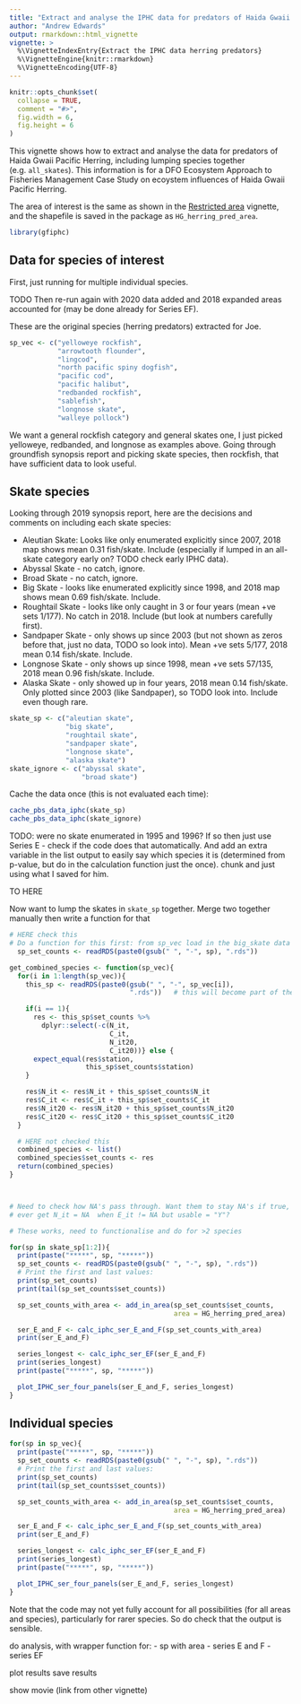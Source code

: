 ```yaml
---
title: "Extract and analyse the IPHC data for predators of Haida Gwaii Pacific Herring"
author: "Andrew Edwards"
output: rmarkdown::html_vignette
vignette: >
  %\VignetteIndexEntry{Extract the IPHC data herring predators}
  %\VignetteEngine{knitr::rmarkdown}
  %\VignetteEncoding{UTF-8}
---
```


```r
knitr::opts_chunk$set(
  collapse = TRUE,
  comment = "#>",
  fig.width = 6,
  fig.height = 6
)
```

This vignette shows how to extract and analyse the data for predators of Haida
Gwaii Pacific Herring, including lumping species together
(e.g. `all_skates`). This information is for a DFO Ecosystem Approach to
Fisheries Management Case Study on ecoystem influences of Haida Gwaii Pacific
Herring.

The area of interest is the same as shown in the [Restricted
area](vignettes/analysis_for_restricted_area.Rmd) vignette, and the shapefile is
saved in the package as `HG_herring_pred_area`.

```r
library(gfiphc)
```

## Data for species of interest

First, just running for multiple individual species.


TODO Then re-run again with 2020 data added and 2018
expanded areas accounted for (may be done already for Series EF).

<!-- From Jen: -->
<!-- What would work best for me is a csv file with 3 columns: “Year”, “Indicator”, “Value”  -->
<!-- Non-standardized values are best. -->
<!-- The “Indicator” column could include:   -->
<!-- 1. ArrowtoothFlounder_IPHC_SurveyCatchRate  -->
<!-- 2. ArrowtoothFlounder_IPHC_UpperCI -->
<!-- 3. ArrowtoothFlounder_IPHC_LowerCI -->
<!-- 4. Rockfish_IPHC_SurveyCatchRate -->
<!-- 5. ... -->
<!-- ... -->


These are the original species (herring predators) extracted for Joe.
```r
sp_vec <- c("yelloweye rockfish",
            "arrowtooth flounder",
            "lingcod",
            "north pacific spiny dogfish",
            "pacific cod",
            "pacific halibut",
            "redbanded rockfish",
            "sablefish",
            "longnose skate",
            "walleye pollock")
```

We want a general rockfish category and general skates one, I just picked
yelloweye, redbanded, and longnose as examples above. Going through groundfish
synopsis report and picking skate species, then rockfish, that have sufficient
data to look useful.

## Skate species

Looking through 2019 synopsis report, here are the decisions and comments on
including each skate species:

 - Aleutian Skate: Looks like only enumerated explicitly since 2007, 2018 map
   shows mean 0.31 fish/skate. Include (especially if lumped in an all-skate
   category early on? TODO check early IPHC data).
 - Abyssal Skate - no catch, ignore.
 - Broad Skate - no catch, ignore.
 - Big Skate - looks like enumerated explicitly since 1998, and 2018 map shows
   mean 0.69 fish/skate. Include.
 - Roughtail Skate - looks like only caught in 3 or four years (mean +ve sets
   1/177). No catch in 2018. Include (but look at numbers carefully first).
 - Sandpaper Skate - only shows up since 2003 (but not shown as zeros before
   that, just no data, TODO so look into). Mean +ve sets 5/177, 2018 mean 0.14 fish/skate. Include.
 - Longnose Skate - only shows up since 1998, mean +ve sets 57/135, 2018 mean
   0.96 fish/skate. Include.
 -  Alaska Skate - only showed up in four years, 2018 mean 0.14 fish/skate. Only
   plotted since 2003 (like Sandpaper), so TODO look into. Include even though
   rare.

```r
skate_sp <- c("aleutian skate",
              "big skate",
              "roughtail skate",
              "sandpaper skate",
              "longnose skate",
              "alaska skate")
skate_ignore <- c("abyssal skate",
                  "broad skate")
```

Cache the data once (this is not evaluated each time):
```r
cache_pbs_data_iphc(skate_sp)
cache_pbs_data_iphc(skate_ignore)
```



TODO: were no skate enumerated in 1995 and 1996? If so then just use Series E -
check if the code does that automatically. And add an extra variable in the list
output to easily say which species it is (determined from p-value, but do in the
calculation function just the once).
chunk and just using what I saved for him.

TO HERE

Now want to lump the skates in `skate_sp` together. Merge two together manually
then write a function for that

```r
# HERE check this
# Do a function for this first: from sp_vec load in the big_skate data just once
  sp_set_counts <- readRDS(paste0(gsub(" ", "-", sp), ".rds"))

get_combined_species <- function(sp_vec){
  for(i in 1:length(sp_vec)){
    this_sp <- readRDS(paste0(gsub(" ", "-", sp_vec[i]),
                              ".rds"))   # this will become part of the above function

    if(i == 1){
      res <- this_sp$set_counts %>%
        dplyr::select(-c(N_it,
                         C_it,
                         N_it20,
                         C_it20))} else {
      expect_equal(res$station,
                   this_sp$set_counts$station)
    }

    res$N_it <- res$N_it + this_sp$set_counts$N_it
    res$C_it <- res$C_it + this_sp$set_counts$C_it
    res$N_it20 <- res$N_it20 + this_sp$set_counts$N_it20
    res$C_it20 <- res$C_it20 + this_sp$set_counts$C_it20
  }

  # HERE not checked this
  combined_species <- list()
  combined_species$set_counts <- res
  return(combined_species)
}



# Need to check how NA's pass through. Want them to stay NA's if true, but do we
# ever get N_it = NA  when E_it != NA but usable = "Y"?

# These works, need to functionalise and do for >2 species

```


```r
for(sp in skate_sp[1:2]){
  print(paste("*****", sp, "*****"))
  sp_set_counts <- readRDS(paste0(gsub(" ", "-", sp), ".rds"))
  # Print the first and last values:
  print(sp_set_counts)
  print(tail(sp_set_counts$set_counts))

  sp_set_counts_with_area <- add_in_area(sp_set_counts$set_counts,
                                         area = HG_herring_pred_area)

  ser_E_and_F <- calc_iphc_ser_E_and_F(sp_set_counts_with_area)
  print(ser_E_and_F)

  series_longest <- calc_iphc_ser_EF(ser_E_and_F)
  print(series_longest)
  print(paste("*****", sp, "*****"))

  plot_IPHC_ser_four_panels(ser_E_and_F, series_longest)
}
```



## Individual species

```r

for(sp in sp_vec){
  print(paste("*****", sp, "*****"))
  sp_set_counts <- readRDS(paste0(gsub(" ", "-", sp), ".rds"))
  # Print the first and last values:
  print(sp_set_counts)
  print(tail(sp_set_counts$set_counts))

  sp_set_counts_with_area <- add_in_area(sp_set_counts$set_counts,
                                         area = HG_herring_pred_area)

  ser_E_and_F <- calc_iphc_ser_E_and_F(sp_set_counts_with_area)
  print(ser_E_and_F)

  series_longest <- calc_iphc_ser_EF(ser_E_and_F)
  print(series_longest)
  print(paste("*****", sp, "*****"))

  plot_IPHC_ser_four_panels(ser_E_and_F, series_longest)
}
```


Note that the code may not yet fully account for all possibilities (for all
areas and species), particularly for rarer species. So do check that the output
is sensible.

do analysis, with wrapper function for:
   - sp with area
   - series E and F
   - series EF

  plot results
  save results


show movie (link from other vignette)
